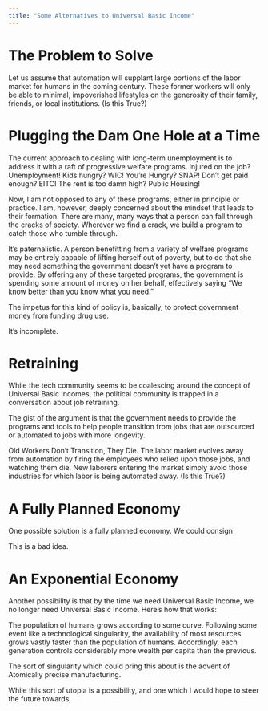 ```yaml
---
title: "Some Alternatives to Universal Basic Income"
---
```


# The Problem to Solve

Let us assume that automation will supplant large portions of the labor market for humans in the coming century. These former workers will only be able to minimal, impoverished lifestyles on the generosity of their family, friends, or local institutions. (Is this True?)

# Plugging the Dam One Hole at a Time

The current approach to dealing with long-term unemployment is to address it with a raft of progressive welfare programs. Injured on the job? Unemployment! Kids hungry? WIC! You're Hungry? SNAP! Don't get paid enough? EITC! The rent is too damn high? Public Housing!

Now, I am not opposed to any of these programs, either in principle or practice. I am, however, deeply concerned about the mindset that leads to their formation. There are many, many ways that a person can fall through the cracks of society. Wherever we find a crack, we build a program to catch those who tumble through.

It's paternalistic. A person benefitting from a variety of welfare programs may be entirely capable of lifting herself out of poverty, but to do that she may need something the government doesn't yet have a program to provide. By offering any of these targeted programs, the government is spending some amount of money on her behalf, effectively saying "We know better than you know what you need."

The impetus for this kind of policy is, basically, to protect government money from funding drug use.

It's incomplete.

# Retraining

While the tech community seems to be coalescing around the concept of Universal Basic Incomes, the political community is trapped in a conversation about job retraining.

The gist of the argument is that the government needs to provide the programs and tools to help people transition from jobs that are outsourced or automated to jobs with more longevity.

Old Workers Don't Transition, They Die. The labor market evolves away from automation by firing the employees who relied upon those jobs, and watching them die. New laborers entering the market simply avoid those industries for which labor is being automated away. (Is this True?)

# A Fully Planned Economy

One possible solution is a fully planned economy. We could consign 

This is a bad idea.

# An Exponential Economy

Another possibility is that by the time we need Universal Basic Income, we no longer need Universal Basic Income. Here's how that works:

The population of humans grows according to some curve. Following some event like a technological singularity, the availability of most resources grows vastly faster than the population of humans. Accordingly, each generation controls considerably more wealth per capita than the previous.

The sort of singularity which could pring this about is the advent of Atomically precise manufacturing.

While this sort of utopia is a possibility, and one which I would hope to steer the future towards, 